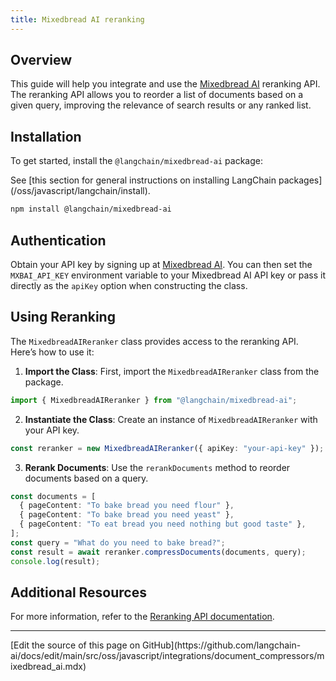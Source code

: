 ```yaml
---
title: Mixedbread AI reranking
---
```


## Overview

This guide will help you integrate and use the [Mixedbread AI](https://mixedbread.ai/) reranking API. The reranking API allows you to reorder a list of documents based on a given query, improving the relevance of search results or any ranked list.

## Installation

To get started, install the `@langchain/mixedbread-ai` package:

<Tip>
See [this section for general instructions on installing LangChain packages](/oss/javascript/langchain/install).
</Tip>

```bash
npm install @langchain/mixedbread-ai
```

## Authentication

Obtain your API key by signing up at [Mixedbread AI](https://mixedbread.ai/). You can then set the `MXBAI_API_KEY` environment variable to your Mixedbread AI API key or pass it directly as the `apiKey` option when constructing the class.

## Using Reranking

The `MixedbreadAIReranker` class provides access to the reranking API. Here’s how to use it:

1. **Import the Class**: First, import the `MixedbreadAIReranker` class from the package.

```typescript
import { MixedbreadAIReranker } from "@langchain/mixedbread-ai";
```

2. **Instantiate the Class**: Create an instance of `MixedbreadAIReranker` with your API key.

```typescript
const reranker = new MixedbreadAIReranker({ apiKey: "your-api-key" });
```

3. **Rerank Documents**: Use the `rerankDocuments` method to reorder documents based on a query.

```typescript
const documents = [
  { pageContent: "To bake bread you need flour" },
  { pageContent: "To bake bread you need yeast" },
  { pageContent: "To eat bread you need nothing but good taste" },
];
const query = "What do you need to bake bread?";
const result = await reranker.compressDocuments(documents, query);
console.log(result);
```

## Additional Resources

For more information, refer to the [Reranking API documentation](https://www.mixedbread.ai/docs/reranking/overview).

---

<Callout icon="pen-to-square" iconType="regular">
  [Edit the source of this page on GitHub](https://github.com/langchain-ai/docs/edit/main/src/oss/javascript/integrations/document_compressors/mixedbread_ai.mdx)
</Callout>
